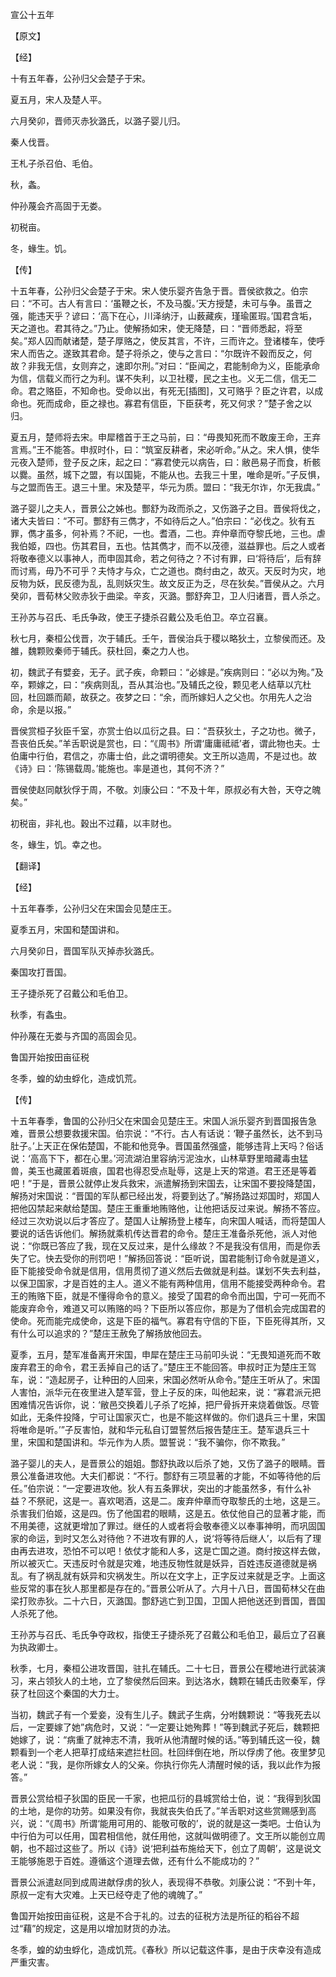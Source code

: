 

宣公十五年

【原文】

【经】

十有五年春，公孙归父会楚子于宋。

夏五月，宋人及楚人平。

六月癸卯，晋师灭赤狄潞氏，以潞子婴儿归。

秦人伐晋。

王札子杀召伯、毛伯。

秋，螽。

仲孙蔑会齐高固于无娄。

初税亩。

冬，蝝生。饥。

【传】

十五年春，公孙归父会楚子于宋。宋人使乐婴齐告急于晋。晋侯欲救之。伯宗曰：“不可。古人有言曰：‘虽鞭之长，不及马腹。’天方授楚，未可与争。虽晋之强，能违天乎？谚曰：‘高下在心，川泽纳汙，山薮藏疾，瑾瑜匿瑕。’国君含垢，天之道也。君其待之。”乃止。使解扬如宋，使无降楚，曰：“晋师悉起，将至矣。”郑人囚而献诸楚，楚子厚赂之，使反其言，不许，三而许之。登诸楼车，使呼宋人而告之。遂致其君命。楚子将杀之，使与之言曰：“尔既许不穀而反之，何故？非我无信，女则弃之，速即尔刑。”对曰：“臣闻之，君能制命为义，臣能承命为信，信载义而行之为利。谋不失利，以卫社稷，民之主也。义无二信，信无二命。君之赂臣，不知命也。受命以出，有死无[插图]，又可赂乎？臣之许君，以成命也。死而成命，臣之禄也。寡君有信臣，下臣获考，死又何求？”楚子舍之以归。

夏五月，楚师将去宋。申犀稽首于王之马前，曰：“毋畏知死而不敢废王命，王弃言焉。”王不能答。申叔时仆，曰：“筑室反耕者，宋必听命。”从之。宋人惧，使华元夜入楚师，登子反之床，起之曰：“寡君使元以病告，曰：敝邑易子而食，析骸以爨。虽然，城下之盟，有以国毙，不能从也。去我三十里，唯命是听。”子反惧，与之盟而告王。退三十里。宋及楚平，华元为质。盟曰：“我无尔诈，尔无我虞。”

潞子婴儿之夫人，晋景公之姊也。酆舒为政而杀之，又伤潞子之目。晋侯将伐之，诸大夫皆曰：“不可。酆舒有三儁才，不如待后之人。”伯宗曰：“必伐之。狄有五罪，儁才虽多，何补焉？不祀，一也。耆酒，二也。弃仲章而夺黎氏地，三也。虐我伯姬，四也。伤其君目，五也。怙其儁才，而不以茂德，滋益罪也。后之人或者将敬奉德义以事神人，而申固其命，若之何待之？不讨有罪，曰‘将待后’，后有辞而讨焉，毋乃不可乎？夫恃才与众，亡之道也。商纣由之，故灭。天反时为灾，地反物为妖，民反德为乱，乱则妖灾生。故文反正为乏，尽在狄矣。”晋侯从之。六月癸卯，晋荀林父败赤狄于曲梁。辛亥，灭潞。酆舒奔卫，卫人归诸晋，晋人杀之。

王孙苏与召氏、毛氏争政，使王子捷杀召戴公及毛伯卫。卒立召襄。

秋七月，秦桓公伐晋，次于辅氏。壬午，晋侯治兵于稷以略狄土，立黎侯而还。及雒，魏颗败秦师于辅氏。获杜回，秦之力人也。

初，魏武子有嬖妾，无子。武子疾，命颗曰：“必嫁是。”疾病则曰：“必以为殉。”及卒，颗嫁之，曰：“疾病则乱，吾从其治也。”及辅氏之役，颗见老人结草以亢杜回，杜回踬而颠，故获之。夜梦之曰：“余，而所嫁妇人之父也。尔用先人之治命，余是以报。”

晋侯赏桓子狄臣千室，亦赏士伯以瓜衍之县。曰：“吾获狄土，子之功也。微子，吾丧伯氏矣。”羊舌职说是赏也，曰：“《周书》所谓‘庸庸祗祗’者，谓此物也夫。士伯庸中行伯，君信之，亦庸士伯，此之谓明德矣。文王所以造周，不是过也。故《诗》曰：‘陈锡载周。’能施也。率是道也，其何不济？”

晋侯使赵同献狄俘于周，不敬。刘康公曰：“不及十年，原叔必有大咎，天夺之魄矣。”

初税亩，非礼也。穀出不过藉，以丰财也。

冬，蝝生，饥。幸之也。

【翻译】

【经】

十五年春季，公孙归父在宋国会见楚庄王。

夏季五月，宋国和楚国讲和。

六月癸卯日，晋国军队灭掉赤狄潞氏。

秦国攻打晋国。

王子捷杀死了召戴公和毛伯卫。

秋季，有螽虫。

仲孙蔑在无娄与齐国的高固会见。

鲁国开始按田亩征税

冬季，蝗的幼虫蜉化，造成饥荒。

【传】

十五年春季，鲁国的公孙归父在宋国会见楚庄王。宋国人派乐婴齐到晋国报告急难，晋景公想要救援宋国。伯宗说：“不行。古人有话说：‘鞭子虽然长，达不到马肚子。’上天正在保佑楚国，不能和他竞争。晋国虽然强盛，能够违背上天吗？俗话说：‘高高下下，都在心里。’河流湖泊里容纳污泥浊水，山林草野里暗藏毒虫猛兽，美玉也藏匿着斑痕，国君也得忍受点耻辱，这是上天的常道。君王还是等着吧！”于是，晋景公就停止发兵救宋，派遣解扬到宋国去，让宋国不要投降楚国，解扬对宋国说：“晋国的军队都已经出发，将要到达了。”解扬路过郑国时，郑国人把他囚禁起来献给楚国。楚庄王重重地贿赂他，让他把话反过来说。解扬不答应。经过三次劝说以后才答应了。楚国人让解扬登上楼车，向宋国人喊话，而将楚国人要说的话告诉他们。解扬就乘机传达晋君的命令。楚庄王准备杀死他，派人对他说：“你既已答应了我，现在又反过来，是什么缘故？不是我没有信用，而是你丢失了它。快去受你的刑罚吧！”解扬回答说：“臣听说，国君能制订命令就是道义，臣下能接受命令就是信用，信用贯彻了道义然后去做就是利益。谋划不失去利益，以保卫国家，才是百姓的主人。道义不能有两种信用，信用不能接受两种命令。君王的贿赂下臣，就是不懂得命令的意义。接受了国君的命令而出国，宁可一死而不能废弃命令，难道又可以贿赂的吗？下臣所以答应你，那是为了借机会完成国君的使命。死而能完成使命，这是下臣的福气。寡君有守信的下臣，下臣死得其所，又有什么可以追求的？”楚庄王赦免了解扬放他回去。

夏季，五月，楚军准备离开宋国，申犀在楚庄王马前叩头说：“无畏知道死而不敢废弃君王的命令，君王丢掉自己的话了。”楚庄王不能回答。申叔时正为楚庄王驾车，说：“造起房子，让种田的人回来，宋国必然听从命令。”楚庄王听从了。宋国人害怕，派华元在夜里进入楚军营，登上子反的床，叫他起来，说：“寡君派元把困难情况告诉你，说：‘敝邑交换着儿子杀了吃掉，把尸骨拆开来烧着做饭。尽管如此，无条件投降，宁可让国家灭亡，也是不能这样做的。你们退兵三十里，宋国将唯命是听。’”子反害怕，就和华元私自订盟誓然后报告楚庄王。楚军退兵三十里，宋国和楚国讲和。华元作为人质。盟誓说：“我不骗你，你不欺我。”

潞子婴儿的夫人，是晋景公的姐姐。鄷舒执政以后杀了她，又伤了潞子的眼睛。晋景公准备进攻他。大夫们都说：“不行。鄷舒有三项显著的才能，不如等待他的后任。”伯宗说：“一定要进攻他。狄人有五条罪状，突出的才能虽然多，有什么补益？不祭祀，这是一。喜欢喝酒，这是二。废弃仲章而夺取黎氏的土地，这是三。杀害我们伯姬，这是四。伤了他国君的眼睛，这是五。依仗他自己的显著才能，而不用美德，这就更增加了罪过。继任的人或者将会敬奉德义以奉事神明，而巩固国家的命运，到时又怎么对待他？不进攻有罪的人，说‘将等待后继人’，以后有了理由再去进攻，恐怕不可以吧！依仗才能和人多，这是亡国之道。商纣按这样去做，所以被灭亡。天违反时令就是灾难，地违反物性就是妖异，百姓违反道德就是祸乱。有了祸乱就有妖异和灾祸发生。所以在文字上，正字反过来就是乏字。上面这些反常的事在狄人那里都是存在的。”晋景公听从了。六月十八日，晋国荀林父在曲梁打败赤狄。二十六日，灭潞国。鄷舒逃亡到卫国，卫国人把他送还到晋国，晋国人杀死了他。

王孙苏与召氏、毛氏争夺政权，指使王子捷杀死了召戴公和毛伯卫，最后立了召襄为执政卿士。

秋季，七月，秦桓公进攻晋国，驻扎在辅氏。二十七日，晋景公在稷地进行武装演习，来占领狄人的土地，立了黎侯然后回来。到达洛水，魏颗在辅氏击败秦军，俘获了杜回这个秦国的大力士。

当初，魏武子有一个爱妾，没有生儿子。魏武子生病，分咐魏颗说：“等我死去以后，一定要嫁了她”病危时，又说：“一定要让她殉葬！”等到魏武子死后，魏颗把她嫁了，说：“病重了就神志不清，我听从他清醒时候的话。”等到辅氏这一役，魏颗看到一个老人把草打成结来遮拦杜回。杜回绊倒在地，所以俘虏了他。夜里梦见老人说：“我，是你所嫁女人的父亲。你执行你先人清醒时候的话，我以此作为报答。”

晋景公赏给桓子狄国的臣民一千家，也把瓜衍的县城赏给士伯，说：“我得到狄国的土地，是你的功劳。如果没有你，我就丧失伯氏了。”羊舌职对这些赏赐感到高兴，说：“《周书》所谓‘能用可用的、能敬可敬的’，说的就是这一类吧。士伯认为中行伯为可以任用，国君相信他，就任用他，这就叫做明德了。文王所以能创立周朝，也不超过这些了。所以《诗》说‘把利益布施给天下，创立了周朝’，这是说文王能够施恩于百姓。遵循这个道理去做，还有什么不能成功的？”

晋景公派遣赵同到成周进献俘虏的狄人，表现得不恭敬。刘康公说：“不到十年，原叔一定有大灾难。上天已经夺走了他的魂魄了。”

鲁国开始按田亩征税，这是不合于礼的。过去的征税方法是所征的稻谷不超过“藉”的规定，这是用以增加财货的办法。

冬季，蝗的幼虫蜉化，造成饥荒。《春秋》所以记载这件事，是由于庆幸没有造成严重灾害。

